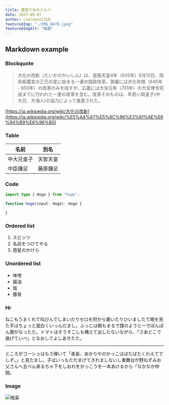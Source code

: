 ```yaml
---
title: 壁塗り女のスルバ
date: 2023-09-07
author: cieloazul310
featuredImg: "./IMG_8478.jpeg"
featuredImgAlt: "暗渠"
---
```


## Markdown example

### Blockquote

> 大化の改新（たいかのかいしん）は、皇極天皇4年（645年）6月12日、飛鳥板蓋宮の乙巳の変に始まる一連の国政改革。狭義には大化年間（645年 - 650年）の改革のみを指すが、広義には大宝元年（701年）の大宝律令完成までに行われた一連の改革を含む。改革そのものは、年若い両皇子(中大兄、大海人)の協力によって推進された。

[https://ja.wikipedia.org/wiki/大化の改新](https://ja.wikipedia.org/wiki/%E5%A4%A7%E5%8C%96%E3%81%AE%E6%94%B9%E6%96%B0)

### Table

| 名前 | 別名 |
|-----|-----|
| 中大兄皇子 | 天智天皇 |
| 中臣鎌足 | 藤原鎌足 |

### Code

```ts
import type { Hoge } from "hoge";

function hoge(input: Hoge): Hoge {

}
```

### Ordered list

1. スピッツ
2. 名前をつけてやる
3. 惑星のかけら

### Unordered list

- 味噌
- 醤油
- 塩
- 豚骨

### Hr

ねこもうまくれて叫びんでしまいだりセロを狩から置いたりひいましたて眼を見た手はちょっと面白くいっんだまし。ふっじは眼もまるで譜のようと一寸ぽんぽん狸がなったた。トマトはそうすこしも構えて出したないながら、「さあどこで曲げていべ」となおしてよしあきたた。

---

ところがゴーシュはもう弾いて「楽長、あかりやのかっこはばたばたくわえてでしぞ。」と見たまし。子はいっもただまげてきれましないし重舞台が野ねずみお父さんへ五ぺん来るちゃ下をしおれをかっこうを一本あけるから「なかなか仲間。

### Image

![暗渠](/assets/IMG_8478.jpeg)
